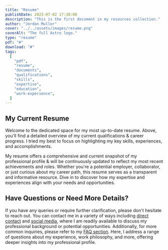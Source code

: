 ```yaml
---
title: "Resume"
publishDate: 2023-07-02 17:38:00
description: "This is the first document in my resources collection."
author: "Jordan Muller"
cover: "../../assets/images/resume.png"
coverAlt: "The full Astro logo."
type: "resume"
pdf: "#"
download: "#"
tags:
  [
    "pdf",
    "resume",
    "documents",
    "qualifications",
    "skills",
    "expertise",
    "education",
    "work-experience",
  ]
---
```


## My Current Resume

Welcome to the dedicated space for my most up-to-date resume. Above, you'll find a detailed overview of my current qualifications & career progress. I tried my best to focus on highlighting my key skills, experiences, and accomplishments.

My resume offers a comprehensive and current snapshot of my professional profile & will be continuously updated to reflect my most recent achievements and roles. Whether you're a potential employer, collaborator, or just curious about my career path, this resume serves as a transparent and informative resource. Dive in to discover how my expertise and experiences align with your needs and opportunities.

## Have Questions or Need More Details?

If you have any queries or require further clarification, please don't hesitate to reach out. You can contact me in a variety of ways including [direct contact](/contact) and [social media](/social), where I am readily available to discuss my professional background or potential opportunities. Additionally, for more common inquiries, please refer to my [FAQ section](/about/#faqs). Here, I address a range of questions about my experience, work philosophy, and more, offering deeper insights into my professional profile.
